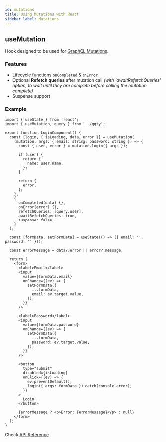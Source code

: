 ```yaml
---
id: mutations
title: Using Mutations with React
sidebar_label: Mutations
---
```


## useMutation

Hook designed to be used for [GraphQL Mutations](https://graphql.org/graphql-js/mutations-and-input-types/).

### Features

- Lifecycle functions `onCompleted` & `onError`
- Optional **Refetch queries** after mutation call _(with 'awaitRefetchQueries' option, to wait until they are complete before calling the mutation complete)_
- Suspense support

### Example

```tsx
import { useState } from 'react';
import { useMutation, query } from '../gqty';

export function LoginComponent() {
  const [login, { isLoading, data, error }] = useMutation(
    (mutation, args: { email: string; password: string }) => {
      const { user, error } = mutation.login({ args });

      if (user) {
        return {
          name: user.name,
        };
      }

      return {
        error,
      };
    },
    {
      onCompleted(data) {},
      onError(error) {},
      refetchQueries: [query.user],
      awaitRefetchQueries: true,
      suspense: false,
    }
  );

  const [formData, setFormData] = useState(() => ({ email: '', password: '' }));

  const errorMessage = data?.error || error?.message;

  return (
    <form>
      <label>Email</label>
      <input
        value={formData.email}
        onChange={(ev) => {
          setFormData({
            ...formData,
            email: ev.target.value,
          });
        }}
      />

      <label>Password</label>
      <input
        value={formData.password}
        onChange={(ev) => {
          setFormData({
            ...formData,
            password: ev.target.value,
          });
        }}
      />

      <button
        type="submit"
        disabled={isLoading}
        onClick={(ev) => {
          ev.preventDefault();
          login({ args: formData }).catch(console.error);
        }}
      >
        Login
      </button>

      {errorMessage ? <p>Error: {errorMessage}</p> : null}
    </form>
  );
}
```

Check [API Reference](/react/api/interfaces/usemutation)
